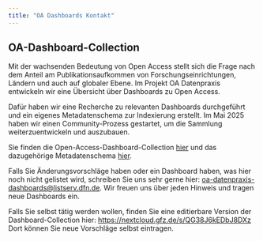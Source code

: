 ```yaml
---
title: "OA Dashboards Kontakt"
---
```

## OA-Dashboard-Collection

Mit der wachsenden Bedeutung von Open Access stellt sich die Frage nach dem Anteil am Publikationsaufkommen von Forschungseinrichtungen, Ländern und auch auf globaler Ebene. Im Projekt OA Datenpraxis entwickeln wir eine Übersicht über Dashboards zu Open Access. 

Dafür haben wir eine Recherche zu relevanten Dashboards durchgeführt und ein eigenes Metadatenschema zur Indexierung erstellt. Im Mai 2025 haben wir einen Community-Prozess gestartet, um die Sammlung weiterzuentwickeln und auszubauen.

Sie finden die Open-Access-Dashboard-Collection [hier](dashboards.qmd) und das dazugehörige Metadatenschema [hier](dashboards_schema.qmd).

Falls Sie Änderungsvorschläge haben oder ein Dashboard haben, was hier noch nicht gelistet wird, schreiben Sie uns sehr gerne hier: [oa-datenpraxis-dashboards@listserv.dfn.de](mailto:oa-datenpraxis-dashboards@listserv.dfn.de).
Wir freuen uns über jeden Hinweis und tragen neue Dashboards ein.

Falls Sie selbst tätig werden wollen, finden Sie eine editierbare Version der Dashboard-Collection hier: 
[https://nextcloud.gfz.de/s/QG38J6kEDbJ8DXz](https://nextcloud.gfz.de/s/QG38J6kEDbJ8DXz) Dort können Sie neue Vorschläge selbst eintragen.




